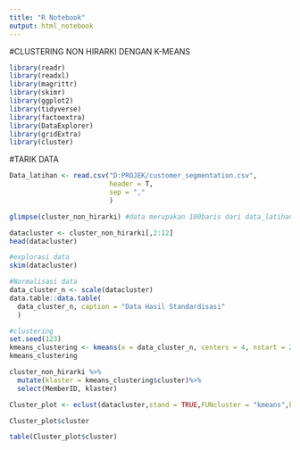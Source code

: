 ---
title: "R Notebook"
output: html_notebook
---
#CLUSTERING NON HIRARKI DENGAN K-MEANS
```{r}
library(readr)
library(readxl)
library(magrittr)
library(skimr)
library(ggplot2)
library(tidyverse)
library(factoextra)
library(DataExplorer)
library(gridExtra)
library(cluster)
```
#TARIK DATA
```{r}
Data_latihan <- read.csv("D:PROJEK/customer_segmentation.csv",
                         header = T,
                         sep = ","
                         )
```
```{r}
glimpse(cluster_non_hirarki) #data merupakan 100baris dari data_latihan
```
```{r}
datacluster <- cluster_non_hirarki[,2:12]
head(datacluster)
```
```{r}
#explorasi data
skim(datacluster)
```
```{r}
#Normalisasi data
data_cluster_n <- scale(datacluster)
data.table::data.table(
  data_cluster_n, caption = "Data Hasil Standardisasi"
  )
```

```{r}
#clustering
set.seed(123)
kmeans_clustering <- kmeans(x = data_cluster_n, centers = 4, nstart = 25)
kmeans_clustering
```
```{r}
cluster_non_hirarki %>%
  mutate(klaster = kmeans_clustering$cluster)%>%
  select(MemberID, klaster)
```
```{r}
Cluster_plot <- eclust(datacluster,stand = TRUE,FUNcluster = "kmeans",k=4,graph = T)
```
```{r}
Cluster_plot$cluster
```
```{r}
table(Cluster_plot$cluster)
```



